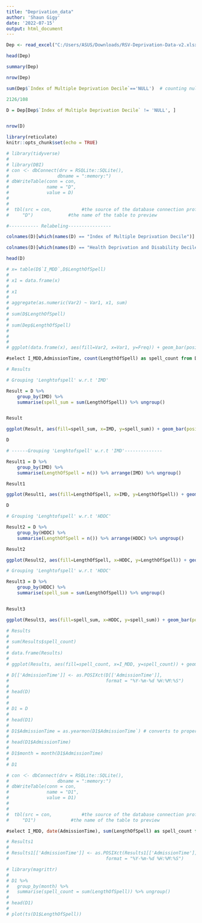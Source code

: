 ---
title: "Deprivation_data"
author: 'Shaun Gigy'
date: '2022-07-15'
output: html_document
---

```{r}

Dep <- read_excel("C:/Users/ASUS/Downloads/RSV-Deprivation-Data-v2.xlsx")

head(Dep)

summary(Dep)

nrow(Dep)

sum(Dep$`Index of Multiple Deprivation Decile`=='NULL')  # counting null values

2126/108

D = Dep[Dep$`Index of Multiple Deprivation Decile` != 'NULL', ] 


nrow(D)


```





```{r setup, include=FALSE}
library(reticulate)
knitr::opts_chunk$set(echo = TRUE)
```



```{r}
# library(tidyverse)
# 
# library(DBI)
# con ＜- dbConnect(drv = RSQLite::SQLite(),
#                  dbname = ":memory:")
# dbWriteTable(conn = con, 
#              name = "D",
#              value = D)
# 
# 
#  tbl(src = con,           #the source of the database connection profile
#     "D")             #the name of the table to preview
```




```{r}

#----------- Relabeling----------------

colnames(D)[which(names(D) == "Index of Multiple Deprivation Decile")] <- "IMD"

colnames(D)[which(names(D) == "Health Deprivation and Disability Decile")] <- "HDDC"

head(D)

# x= table(D$`I_MDD`,D$LengthOfSpell)
# 
# x1 = data.frame(x)
# 
# x1
# 
# aggregate(as.numeric(Var2) ~ Var1, x1, sum)
# 
# sum(D$LengthOfSpell)
# 
# sum(Dep$LengthOfSpell)
# 
#  
# 
# ggplot(data.frame(x), aes(fill=Var2, x=Var1, y=Freq)) + geom_bar(position="dodge", stat="identity")+ labs(title='Grouped-Barchart')        

```





```{sql, connection= con, output.var = 'Results'}

#select I_MDD,AdmissionTime, count(LengthOfSpell) as spell_count from D group by I_MDD ;

```




```{r}
# Results

# Grouping 'Lenghtofspell' w.r.t 'IMD'

Result = D %>%
	group_by(IMD) %>%
	summarise(spell_sum = sum(LengthOfSpell)) %>% ungroup()


Result

ggplot(Result, aes(fill=spell_sum, x=IMD, y=spell_sum)) + geom_bar(position="dodge", stat="identity")+ labs(title='Grouped-Barchart') 

D

```





```{r}

# ------Grouping 'Lenghtofspell' w.r.t 'IMD'--------------

Result1 = D %>%
	group_by(IMD) %>%
	summarise(LengthOfSpell = n()) %>% arrange(IMD) %>% ungroup()

Result1

ggplot(Result1, aes(fill=LengthOfSpell, x=IMD, y=LengthOfSpell)) + geom_bar(position="dodge", stat="identity")+ labs(title='Grouped-Barchart') 

D
```




```{r}

# Grouping 'Lenghtofspell' w.r.t 'HDDC'

Result2 = D %>%
	group_by(HDDC) %>%
	summarise(LengthOfSpell = n()) %>% arrange(HDDC) %>% ungroup()

Result2

ggplot(Result2, aes(fill=LengthOfSpell, x=HDDC, y=LengthOfSpell)) + geom_bar(position="dodge", stat="identity")+ labs(title='Grouped-Barchart') 


```



```{r}

# Grouping 'Lenghtofspell' w.r.t 'HDDC'

Result3 = D %>%
	group_by(HDDC) %>%
	summarise(spell_sum = sum(LengthOfSpell)) %>% ungroup()


Result3

ggplot(Result3, aes(fill=spell_sum, x=HDDC, y=spell_sum)) + geom_bar(position="dodge", stat="identity")+ labs(title='Grouped-Barchart') 


```



```{r}
# Results
# 
# sum(Results$spell_count)
# 
# data.frame(Results)
# 
# ggplot(Results, aes(fill=spell_count, x=I_MDD, y=spell_count)) + geom_bar(position="dodge", stat="identity")+ labs(title='Grouped-Barchart')   
```





```{r}

# D[['AdmissionTime']] <- as.POSIXct(D[['AdmissionTime']],
#                                    format = "%Y-%m-%d %H:%M:%S")
# 
# head(D)
# 
# 
# D1 = D
# 
# head(D1)
# 
# D1$AdmissionTime = as.yearmon(D1$AdmissionTime`) # converts to proper date format
# 
# head(D1$AdmissionTime)
# 
# D1$month = month(D1$AdmissionTime)
# 
# D1

```



```{r}
# con ＜- dbConnect(drv = RSQLite::SQLite(),
#                  dbname = ":memory:")
# dbWriteTable(conn = con, 
#              name = "D1",
#              value = D1)
# 
# 
#  tbl(src = con,           #the source of the database connection profile
#     "D1")             #the name of the table to preview
```



```{sql connection=con, output.var = 'Results1'}

#select I_MDD, date(AdmissionTime), sum(LengthOfSpell) as spell_count from D1 group by month order by I_MDD ;

```


```{r}
# Results1
# 
# Results1[['AdmissionTime']] <- as.POSIXct(Results1[['AdmissionTime']],
#                                    format = "%Y-%m-%d %H:%M:%S")
```


```{r}

# library(magrittr)
# 
# D1 %>%
# 	group_by(month) %>%
# 	summarise(spell_count = sum(LengthOfSpell)) %>% ungroup()
# 
# head(D1)
# 
# plot(ts(D1$LengthOfSpell))
```




 





